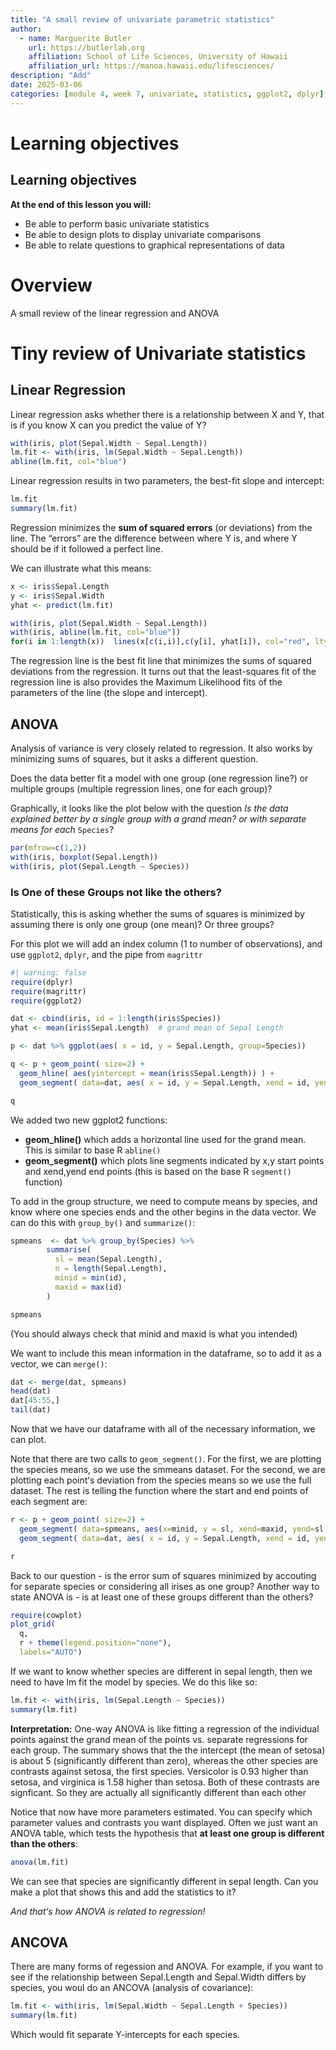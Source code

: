 ```yaml
---
title: "A small review of univariate parametric statistics"
author:
  - name: Marguerite Butler
    url: https://butlerlab.org
    affiliation: School of Life Sciences, University of Hawaii
    affiliation_url: https://manoa.hawaii.edu/lifesciences/
description: "Add"
date: 2025-03-06
categories: [module 4, week 7, univariate, statistics, ggplot2, dplyr]
---
```


# Learning objectives

::: callout-note
# Learning objectives

**At the end of this lesson you will:**

-   Be able to perform basic univariate statistics
-   Be able to design plots to display univariate comparisons
-   Be able to relate questions to graphical representations of data
:::

# Overview

A small review of the linear regression and ANOVA


# Tiny review of Univariate statistics

## Linear Regression

Linear regression asks whether there is a relationship between X and Y, that is if you know X can you predict the value of Y?

```r
with(iris, plot(Sepal.Width ~ Sepal.Length))
lm.fit <- with(iris, lm(Sepal.Width ~ Sepal.Length))
abline(lm.fit, col="blue")
```

Linear regression results in two parameters, the best-fit slope and intercept:

```r
lm.fit 
summary(lm.fit)
```

Regression minimizes the __sum of squared errors__ (or deviations) from the line. The "errors" are the difference between where Y is, and where Y should be if it followed a perfect line. 

We can illustrate what this means:

```r
x <- iris$Sepal.Length
y <- iris$Sepal.Width
yhat <- predict(lm.fit)

with(iris, plot(Sepal.Width ~ Sepal.Length))
with(iris, abline(lm.fit, col="blue"))
for(i in 1:length(x))  lines(x[c(i,i)],c(y[i], yhat[i]), col="red", lty=2)
```

The regression line is the best fit line that minimizes the sums of squared deviations from the regression. It turns out that the least-squares fit of the regression line is also provides the Maximum Likelihood fits of the parameters of the line (the slope and intercept).

## ANOVA

Analysis of variance is very closely related to regression. It also works by minimizing sums of squares, but it asks a different question. 

Does the data better fit a model with one group (one regression line?) or multiple groups (multiple regression lines, one for each group)?

Graphically, it looks like the plot below with the question _Is the data explained better by a single group with a grand mean? or with separate means for each_ `Species`? 
 

```r
par(mfrow=c(1,2))
with(iris, boxplot(Sepal.Length))
with(iris, plot(Sepal.Length ~ Species))
```

### Is One of these Groups not like the others? 

Statistically, this is asking whether the sums of squares is minimized by assuming there is only one group (one mean)? Or three groups?

For this plot we will add an index column (1 to number of observations), and use `ggplot2`, `dplyr`, and the pipe from `magrittr`

```r
#| warning: false
require(dplyr)
require(magrittr)
require(ggplot2)

dat <- cbind(iris, id = 1:length(iris$Species))
yhat <- mean(iris$Sepal.Length)  # grand mean of Sepal Length

p <- dat %>% ggplot(aes( x = id, y = Sepal.Length, group=Species)) 

q <- p + geom_point( size=2) + 
  geom_hline( aes(yintercept = mean(iris$Sepal.Length)) ) + 
  geom_segment( data=dat, aes( x = id, y = Sepal.Length, xend = id, yend = yhat), color="red", lty = 3)

q  
```

We added two new ggplot2 functions:  

-   __geom_hline()__ which adds a horizontal line used for the grand mean. This is similar to base R `abline()`  
-   __geom_segment()__ which plots line segments indicated by x,y start points and xend,yend end points (this is based on the base R `segment()` function)  

To add in the group structure, we need to compute means by species, and know where one species ends and the other begins in the data vector. We can do this with `group_by()` and `summarize()`:

```r
spmeans  <- dat %>% group_by(Species) %>% 
        summarise(
          sl = mean(Sepal.Length),
          n = length(Sepal.Length),
          minid = min(id),
          maxid = max(id)
        )

spmeans
```

(You should always check that minid and maxid is what you intended)

We want to include this mean information in the dataframe, so to add it as a vector, we can `merge()`: 

```r
dat <- merge(dat, spmeans)
head(dat)
dat[45:55,]
tail(dat)
```

Now that we have our dataframe with all of the necessary information, we can plot. 

Note that there are two calls to `geom_segment()`. For the first, we are plotting the species means, so we use the smmeans dataset. For the second, we are plotting each pointʻs deviation from the species means so we use the full dataset.  The rest is telling the function where the start and end points of each segment are:

```r
r <- p + geom_point( size=2) + 
  geom_segment( data=spmeans, aes(x=minid, y = sl, xend=maxid, yend=sl, group=Species )) + 
  geom_segment( data=dat, aes( x = id, y = Sepal.Length, xend = id, yend = sl, color=Species), lty = 3) 

r  
```


Back to our question - is the error sum of squares minimized by accouting for separate species or considering all irises as one group? Another way to state ANOVA is - is at least one of these groups different than the others?

```r
require(cowplot)
plot_grid(
  q, 
  r + theme(legend.position="none"), 
  labels="AUTO")
```
If we want to know whether species are different in sepal length, then we need to have lm fit the model by species. We do this like so:

```r
lm.fit <- with(iris, lm(Sepal.Length ~ Species))
summary(lm.fit)
```

__Interpretation:__ One-way ANOVA is like fitting a regression of the individual points against the grand mean of the points vs. separate regressions for each group. The summary shows that the the intercept (the mean of setosa) is about 5 (significantly different than zero), whereas the other species are contrasts against setosa, the first species. Versicolor is 0.93 higher than setosa, and  virginica is 1.58 higher than setosa. Both of these contrasts are signficant. So they are actually all significantly different than each other


Notice that now have more parameters estimated. You can specify which parameter values and contrasts you want displayed. Often we just want an ANOVA table, which tests the hypothesis that __at least one group is different than the others__:

```r
anova(lm.fit)
``` 

We can see that species are significantly different in sepal length. Can you make a plot that shows this and add the statistics to it? 

_And thatʻs how ANOVA is related to regression!_ 


## ANCOVA

There are many forms of regession and ANOVA. For example, if you want to see if the relationship between Sepal.Length and Sepal.Width differs by species, you woul do an ANCOVA (analysis of covariance):

```r
lm.fit <- with(iris, lm(Sepal.Width ~ Sepal.Length + Species))
summary(lm.fit)
```

Which would fit separate Y-intercepts for each species. 

